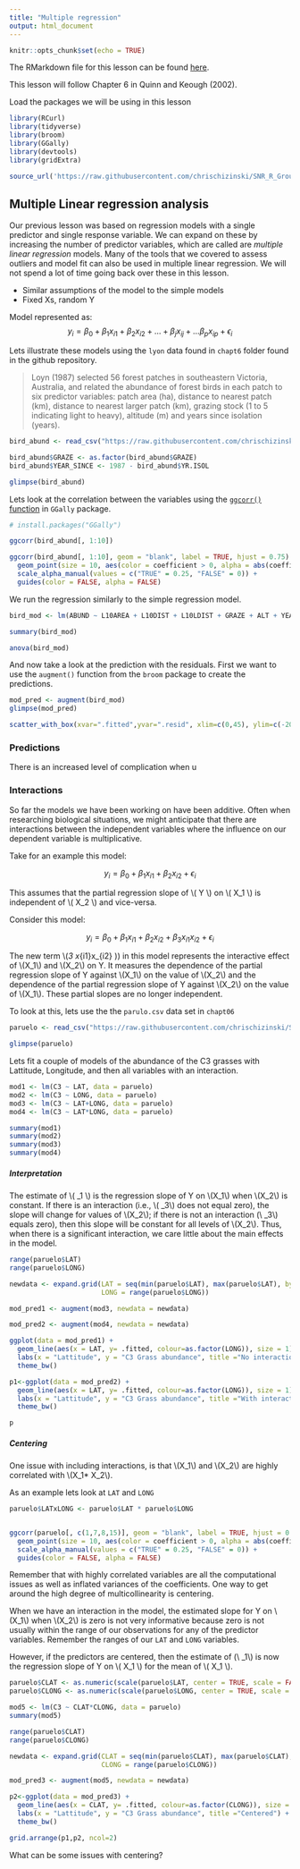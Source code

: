 ```yaml
---
title: "Multiple regression"
output: html_document
---
```


```r
knitr::opts_chunk$set(echo = TRUE)

```

The RMarkdown file for this lesson can be found [here](https://raw.githubusercontent.com/chrischizinski/SNR_R_Group/master/Rmd/2016-10-20-XXXX.Rmd).

This lesson will follow Chapter 6 in Quinn and Keough (2002).

Load the packages we will be using in this lesson

```r
library(RCurl)
library(tidyverse)
library(broom)
library(GGally)
library(devtools)
library(gridExtra)

source_url('https://raw.githubusercontent.com/chrischizinski/SNR_R_Group/master/R/snr_r_group_functions.R')
```


## Multiple Linear regression analysis

Our previous lesson was based on regression models with a single predictor and single response variable.  We can expand on these by increasing the number of predictor variables, which are called are *multiple linear regression* models.  Many of the tools that we covered to assess outliers and model fit can also be used in multiple linear regression.  We will not spend a lot of time going back over these in this lesson.  

- Similar assumptions of the model to the simple models
- Fixed Xs, random Y

Model represented as: 
$$ y_i = \beta_0 + \beta_1 x_{i1} + \beta_2 x_{i2} + \dots + \beta_j x_{ij} + \dots \beta_p x_{ip} +    \epsilon_i  $$ 

Lets illustrate these models using the `lyon` data found in `chapt6` folder found in the github repository.

> Loyn (1987) selected 56 forest patches in southeastern Victoria, Australia, and related the abundance of forest birds in each patch to six predictor variables: patch area (ha), distance to nearest patch (km), distance to nearest larger patch (km), grazing stock (1 to 5 indicating light to heavy), altitude (m) and years since isolation (years). 

```r
bird_abund <- read_csv("https://raw.githubusercontent.com/chrischizinski/SNR_R_Group/master/data/ExperimentalDesignData/chpt06/loyn.csv")

bird_abund$GRAZE <- as.factor(bird_abund$GRAZE)
bird_abund$YEAR_SINCE <- 1987 - bird_abund$YR.ISOL

glimpse(bird_abund)

```

Lets look at the correlation between the variables using the [`ggcorr()` function](https://briatte.github.io/ggcorr/) in  `GGally` package.

```r
# install.packages("GGally")

ggcorr(bird_abund[, 1:10])

ggcorr(bird_abund[, 1:10], geom = "blank", label = TRUE, hjust = 0.75) +
  geom_point(size = 10, aes(color = coefficient > 0, alpha = abs(coefficient) > 0.5)) +
  scale_alpha_manual(values = c("TRUE" = 0.25, "FALSE" = 0)) +
  guides(color = FALSE, alpha = FALSE)

```

We run the regression similarly to the simple regression model.


```r
bird_mod <- lm(ABUND ~ L10AREA + L10DIST + L10LDIST + GRAZE + ALT + YEAR_SINCE, data = bird_abund)

summary(bird_mod)

anova(bird_mod)
```

And now take a look at the prediction with the residuals.  First we want to use the `augment()` function from the `broom` package to create the predictions. 

```r
mod_pred <- augment(bird_mod)
glimpse(mod_pred)

scatter_with_box(xvar=".fitted",yvar=".resid", xlim=c(0,45), ylim=c(-20,20), xlabel ="Predicted value", ylabel = "Residual", data=mod_pred)


```

### Predictions

There is an increased level of complication when u

### Interactions

So far the models we have been working on have been additive.  Often when researching biological situations, we might anticipate that there are interactions between the independent variables where the influence on our dependent variable is multiplicative.  

Take for an example this model: 

$$ y_i = \beta_0 + \beta_1 x_{i1} + \beta_2 x_{i2} + \epsilon_i  $$ 

This assumes that the partial regression slope of \\( Y \\) on \\( X_1 \\) is independent of \\( X_2 \\) and vice-versa.  

Consider this model:

$$ y_i = \beta_0 + \beta_1 x_{i1} + \beta_2 x_{i2} + \beta_3 x_{i1}x_{i2}+ \epsilon_i  $$ 

The new term \\(\beta_3 x_{i1}x_{i2} \)) in this model represents the interactive effect of \\(X_1\\) and \\(X_2\\) on Y. It measures the dependence of the partial regression slope of Y against \\(X_1\\) on the value of \\(X_2\\) and the dependence of the partial regression slope of Y against \\(X_2\\) on the value of \\(X_1\\). These partial slopes are no longer independent.

To look at this, lets use the the `parulo.csv` data set in `chapt06`

```r
paruelo <- read_csv("https://raw.githubusercontent.com/chrischizinski/SNR_R_Group/master/data/ExperimentalDesignData/chpt06/paruelo.csv")

glimpse(paruelo)
```

Lets fit a couple of models of the abundance of the C3 grasses with Lattitude, Longitude, and then all variables with an interaction.  

```r
mod1 <- lm(C3 ~ LAT, data = paruelo)
mod2 <- lm(C3 ~ LONG, data = paruelo)
mod3 <- lm(C3 ~ LAT+LONG, data = paruelo)
mod4 <- lm(C3 ~ LAT*LONG, data = paruelo)

summary(mod1)
summary(mod2)
summary(mod3)
summary(mod4)
```

##### Interpretation

The estimate of \\( \beta_1 \\) is  the regression slope of Y on \\(X_1\\) when \\(X_2\\) is constant. If there is an interaction (i.e., \\( \beta_3\\) does not equal zero), the slope will  change for  values of \\(X_2\\); if there is not an interaction (\\ \beta_3\\) equals zero), then this slope will be constant for all levels of \\(X_2\\). Thus, when there is a significant interaction, we care little about the main effects in the model. 

```r
range(paruelo$LAT)
range(paruelo$LONG)

newdata <- expand.grid(LAT = seq(min(paruelo$LAT), max(paruelo$LAT), by = 1),
                       LONG = range(paruelo$LONG))

mod_pred1 <- augment(mod3, newdata = newdata)

mod_pred2 <- augment(mod4, newdata = newdata)
```

```r
ggplot(data = mod_pred1) + 
  geom_line(aes(x = LAT, y= .fitted, colour=as.factor(LONG)), size = 1) +
  labs(x = "Lattitude", y = "C3 Grass abundance", title ="No interaction") +
  theme_bw()

p1<-ggplot(data = mod_pred2) + 
  geom_line(aes(x = LAT, y= .fitted, colour=as.factor(LONG)), size = 1) +
  labs(x = "Lattitude", y = "C3 Grass abundance", title ="With interaction") +
  theme_bw()

p

```




##### Centering

One issue with including interactions, is that \\(X_1\\) and \\(X_2\\) are highly correlated with \\(X_1* X_2\\).

As an example lets look at `LAT` and `LONG`

```r
paruelo$LATxLONG <- paruelo$LAT * paruelo$LONG


ggcorr(paruelo[, c(1,7,8,15)], geom = "blank", label = TRUE, hjust = 0.75) +
  geom_point(size = 10, aes(color = coefficient > 0, alpha = abs(coefficient) > 0.5)) +
  scale_alpha_manual(values = c("TRUE" = 0.25, "FALSE" = 0)) +
  guides(color = FALSE, alpha = FALSE)

```

Remember that with highly correlated variables are all the computational issues as well as inflated variances of the coefficients.   One way to get around the high degree of multicollinearity is centering.  


When we have an interaction in the model, the estimated slope for Y on \\(X_1\\) when \\(X_2\\) is zero is not very informative because zero is not usually within the range of our observations for any of the predictor variables. Remember the ranges of our `LAT` and `LONG` variables.  

However, if the predictors are centered, then the estimate of (\\ \beta_1\\) is now the regression slope of Y on \\( X_1 \\) for the mean of \\( X_1 \\).


```r
paruelo$CLAT <- as.numeric(scale(paruelo$LAT, center = TRUE, scale = FALSE))
paruelo$CLONG <- as.numeric(scale(paruelo$LONG, center = TRUE, scale = FALSE))

mod5 <- lm(C3 ~ CLAT*CLONG, data = paruelo)
summary(mod5)
```


```r
range(paruelo$CLAT)
range(paruelo$CLONG)

newdata <- expand.grid(CLAT = seq(min(paruelo$CLAT), max(paruelo$CLAT), by = 1),
                       CLONG = range(paruelo$CLONG))

mod_pred3 <- augment(mod5, newdata = newdata)

```

```r
p2<-ggplot(data = mod_pred3) + 
  geom_line(aes(x = CLAT, y= .fitted, colour=as.factor(CLONG)), size = 1) +
  labs(x = "Lattitude", y = "C3 Grass abundance", title ="Centered") +
  theme_bw()

grid.arrange(p1,p2, ncol=2)

```

What can be some issues with centering?

